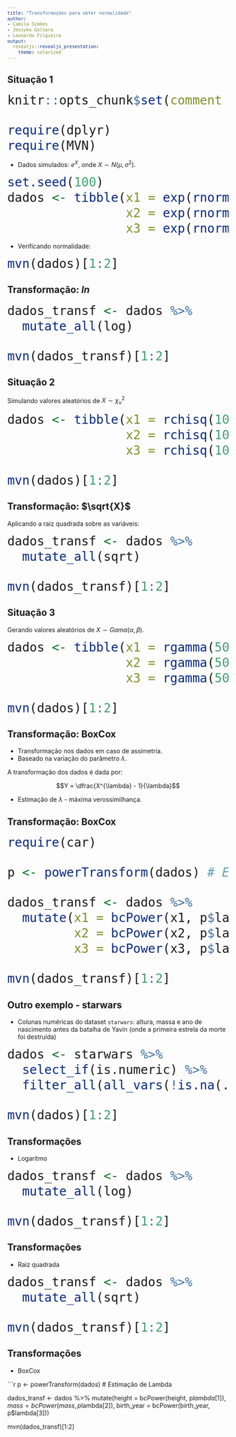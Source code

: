```yaml
---
title: "Transformações para obter normalidade"
author:
- Camila Simões 
- Jessyka Goltara 
- Leonardo Filgueira
output: 
  revealjs::revealjs_presentation:
    theme: solarized
---
```



## Situação 1


<style type="text/css">

body, td {
   font-size: 14px;
}
code.r{
  font-size: 28px;
}
pre {
  font-size: 12px
}
</style>


```r
knitr::opts_chunk$set(comment = NA)

require(dplyr)
require(MVN)
```

- Dados simulados: $e^{X}$, onde $X \sim N(\mu, \sigma^2)$.

```r
set.seed(100)
dados <- tibble(x1 = exp(rnorm(100, 2, 5)),
                x2 = exp(rnorm(100, 2.5, 15)),
                x3 = exp(rnorm(100, 2.5, 15)))
```

- Verificando normalidade:

```r
mvn(dados)[1:2]
```

## Transformação: $ln$

```r
dados_transf <- dados %>% 
  mutate_all(log)

mvn(dados_transf)[1:2]
```

## Situação 2

Simulando valores aleatórios de $X \sim \chi^2_\nu$

```r
dados <- tibble(x1 = rchisq(100, 15),
                x2 = rchisq(100, 300),
                x3 = rchisq(100, 72))

mvn(dados)[1:2]
```

## Transformação: $\sqrt{X}$

Aplicando a raiz quadrada sobre as variáveis:

```r
dados_transf <- dados %>% 
  mutate_all(sqrt) 

mvn(dados_transf)[1:2]
```

## Situação 3

Gerando valores aleatórios de $X \sim Gama(\alpha, \beta)$.

```r
dados <- tibble(x1 = rgamma(500, 10, 50),
                x2 = rgamma(500, 75, 5),
                x3 = rgamma(500, 100, 2))

mvn(dados)[1:2]
```

## Transformação: BoxCox

- Transformação nos dados em caso de assimetria. 
- Baseado na variação do parâmetro $\lambda$.

A transformação dos dados é dada por:

$$Y = \dfrac{X^{\lambda} - 1}{\lambda}$$

- Estimação de $\lambda$ - máxima verossimilhança.

## Transformação: BoxCox

```r
require(car)

p <- powerTransform(dados) # Estimação de Lambda

dados_transf <- dados %>% 
  mutate(x1 = bcPower(x1, p$lambda[1]),
         x2 = bcPower(x2, p$lambda[2]),
         x3 = bcPower(x3, p$lambda[3]))

mvn(dados_transf)[1:2]
```

## Outro exemplo - starwars

- Colunas numéricas do dataset `starwars`: altura, massa e ano de nascimento antes da batalha de Yavin (onde a primeira estrela da morte foi destruída)

```r
dados <- starwars %>% 
  select_if(is.numeric) %>% 
  filter_all(all_vars(!is.na(.)))

mvn(dados)[1:2]
```

## Transformações

- Logaritmo

```r
dados_transf <- dados %>% 
  mutate_all(log)

mvn(dados_transf)[1:2]
```

## Transformações

- Raiz quadrada

```r
dados_transf <- dados %>% 
  mutate_all(sqrt)

mvn(dados_transf)[1:2]
```

## Transformações

- BoxCox

```r
p <- powerTransform(dados) # Estimação de Lambda

dados_transf <- dados %>% 
  mutate(height = bcPower(height, p$lambda[1]),
         mass = bcPower(mass, p$lambda[2]),
         birth_year = bcPower(birth_year, p$lambda[3]))

mvn(dados_transf)[1:2]
